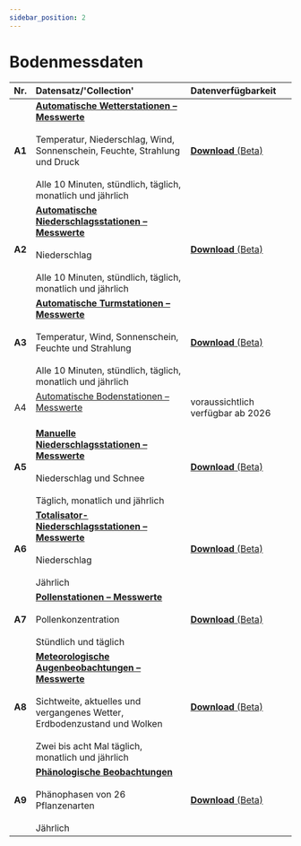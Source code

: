 ```yaml
---
sidebar_position: 2
---
```


# Bodenmessdaten

| Nr.    | Datensatz/'Collection' | Datenverfügbarkeit |
|:------:|:---------|:---------|
| **A1** | [**Automatische Wetterstationen – Messwerte**](/a-data-groundbased/a1-automatic-weather-stations) <br></br> Temperatur, Niederschlag, Wind, Sonnenschein, Feuchte, Strahlung und Druck <br></br> Alle 10 Minuten, stündlich, täglich, monatlich und jährlich | [**Download** (Beta)](https://opendatadocs.meteoswiss.ch/a-data-groundbased/a1-automatic-weather-stations#data-download) |
| **A2** | [**Automatische Niederschlagsstationen – Messwerte**](/a-data-groundbased/a2-automatic-precipitation-stations) <br></br> Niederschlag <br></br> Alle 10 Minuten, stündlich, täglich, monatlich und jährlich | [**Download** (Beta)](https://opendatadocs.meteoswiss.ch/a-data-groundbased/a2-automatic-precipitation-stations#data-download) |
| **A3** | [**Automatische Turmstationen – Messwerte**](/a-data-groundbased/a3-automatic-tower-stations) <br></br> Temperatur, Wind, Sonnenschein, Feuchte und Strahlung <br></br> Alle 10 Minuten, stündlich, täglich, monatlich und jährlich | [**Download** (Beta)](https://opendatadocs.meteoswiss.ch/a-data-groundbased/a3-automatic-tower-stations#data-download) |
| A4     | [Automatische Bodenstationen – Messwerte](/a-data-groundbased/a4-automatic-soil-stations) <br></br> | voraussichtlich verfügbar ab 2026 |
| **A5** | [**Manuelle Niederschlagsstationen – Messwerte**](/a-data-groundbased/a5-manual-precipitation-stations) <br></br> Niederschlag und Schnee <br></br> Täglich, monatlich und jährlich | [**Download** (Beta)](https://opendatadocs.meteoswiss.ch/a-data-groundbased/a5-manual-precipitation-stations#data-download) |
| **A6** | [**Totalisator-Niederschlagsstationen – Messwerte**](/a-data-groundbased/a6-totaliser-precipitation-stations) <br></br> Niederschlag <br></br> Jährlich | [**Download** (Beta)](https://opendatadocs.meteoswiss.ch/a-data-groundbased/a6-totaliser-precipitation-stations#data-download) |
| **A7** | [**Pollenstationen – Messwerte**](/a-data-groundbased/a7-pollen-stations) <br></br> Pollenkonzentration <br></br> Stündlich und täglich | [**Download** (Beta)](https://opendatadocs.meteoswiss.ch/a-data-groundbased/a7-pollen-stations#data-download) |
| **A8** | [**Meteorologische Augenbeobachtungen – Messwerte**](/a-data-groundbased/a8-meteorological-visual-observations) <br></br> Sichtweite, aktuelles und vergangenes Wetter, Erdbodenzustand und Wolken <br></br> Zwei bis acht Mal täglich, monatlich und jährlich | [**Download** (Beta)](https://opendatadocs.meteoswiss.ch/a-data-groundbased/a8-meteorological-visual-observations#data-download) |
| **A9** | [**Phänologische Beobachtungen**](/a-data-groundbased/a9-phenological-observations) <br></br> Phänophasen von 26 Pflanzenarten <br></br> Jährlich | [**Download** (Beta)](https://opendatadocs.meteoswiss.ch/a-data-groundbased/a9-phenological-observations#data-download) |

